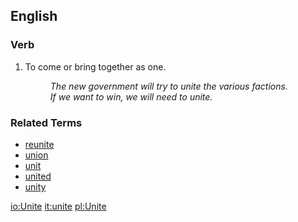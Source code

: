 ==English==

===Verb===
# To come or bring together as one.
#: ''The new government will try to unite the various factions.''
#: ''If we want to win, we will need to unite.''

===Related Terms===
*[[reunite]]
*[[union]]
*[[unit]]
*[[united]]
*[[unity]]

[[io:Unite]]
[[it:unite]]
[[pl:Unite]]